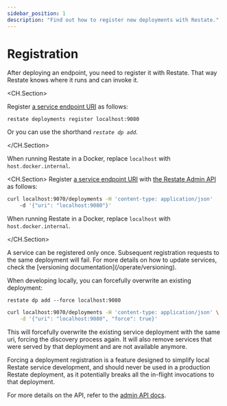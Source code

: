 ```yaml
---
sidebar_position: 1
description: "Find out how to register new deployments with Restate."
---
```



# Registration

After deploying an endpoint, you need to register it with Restate.
That way Restate knows where it runs and can invoke it.

<Tabs groupId="interface" queryString>
<TabItem value="cli" label="CLI">

<CH.Section>

Register [a service endpoint URI](focus://1[30:44]) as follows:

```shell
restate deployments register localhost:9080
```

Or you can use the shorthand _`restate dp add`_.

</CH.Section>

When running Restate in a Docker, replace `localhost` with `host.docker.internal`.

</TabItem>
<TabItem value="curl" label="curl">

<CH.Section>
Register [a service endpoint URI](focus://1[72:99]) with [the Restate Admin API](focus://1[5:19]) as follows:

```bash
curl localhost:9070/deployments -H 'content-type: application/json'
    -d '{"uri": "localhost:9080"}'
```

When running Restate in a Docker, replace `localhost` with `host.docker.internal`.

</CH.Section>
</TabItem>
</Tabs>

<Admonition type="info" title="Updating services">
A service can be registered only once. Subsequent registration requests to the same deployment will fail. For more details on how to update services, check the [versioning documentation](/operate/versioning).
</Admonition>

When developing locally, you can forcefully overwrite an existing deployment:

<Tabs groupId="interface" queryString>
<TabItem value="cli" label="CLI">

```shell
restate dp add --force localhost:9080
```

</TabItem>
<TabItem value="curl" label="curl">

```bash
curl localhost:9070/deployments -H 'content-type: application/json' \
    -d '{"uri": "localhost:9080", "force": true}'
```

</TabItem>
</Tabs>


This will forcefully overwrite the existing service deployment with the same uri, forcing the discovery process again. It will also remove services that were served by that deployment and are not available anymore.

<Admonition type="warning">
Forcing a deployment registration is a feature designed to simplify local Restate service development, and should never be used in a production Restate deployment, as it potentially breaks all the in-flight invocations to that deployment.
</Admonition>

For more details on the API, refer to the [admin API docs](/references/admin-api#tag/deployment/operation/create_deployment).

